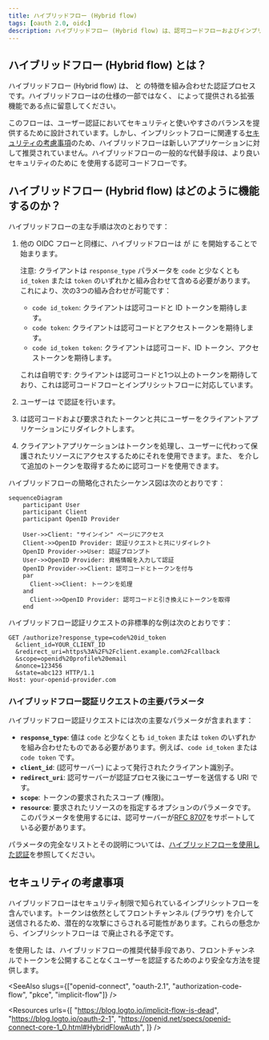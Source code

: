 ```yaml
---
title: ハイブリッドフロー (Hybrid flow)
tags: [oauth 2.0, oidc]
description: ハイブリッドフロー (Hybrid flow) は、認可コードフローおよびインプリシットフローを組み合わせた OpenID Connect (OIDC) フローです。これは認証においてセキュリティと使いやすさのバランスを提供するために設計されています。
---
```


## ハイブリッドフロー (Hybrid flow) とは？

ハイブリッドフロー (Hybrid flow) は、<Ref slug="authorization-code-flow" /> と <Ref slug="implicit-flow" /> の特徴を組み合わせた認証プロセスです。ハイブリッドフローは<Ref slug="oauth-2.0" />の仕様の一部ではなく、<Ref slug="openid-connect" /> によって提供される拡張機能である点に留意してください。

このフローは、ユーザー認証においてセキュリティと使いやすさのバランスを提供するために設計されています。しかし、インプリシットフローに関連する[セキュリティの考慮事項](#security-considerations)のため、ハイブリッドフローは新しいアプリケーションに対して推奨されていません。ハイブリッドフローの一般的な代替手段は、より良いセキュリティのために <Ref slug="pkce" /> を使用する認可コードフローです。

## ハイブリッドフロー (Hybrid flow) はどのように機能するのか？

ハイブリッドフローの主な手順は次のとおりです：

1. 他の OIDC フローと同様に、ハイブリッドフローは <Ref slug="client" /> が <Ref slug="openid-connect" headingId="openid-provider-op" /> に<Ref slug="authentication-request" /> を開始することで始まります。

    注意: クライアントは `response_type` パラメータを `code` と少なくとも `id_token` または `token` のいずれかと組み合わせて含める必要があります。これにより、次の3つの組み合わせが可能です：

      - `code id_token`: クライアントは認可コードと ID トークンを期待します。
      - `code token`: クライアントは認可コードとアクセストークンを期待します。
      - `code id_token token`: クライアントは認可コード、ID トークン、アクセストークンを期待します。

    これは自明です: クライアントは認可コードと1つ以上のトークンを期待しており、これは認可コードフローとインプリシットフローに対応しています。
2. ユーザーは <Ref slug="openid-connect" headingId="openid-provider-op" /> で認証を行います。
3. <Ref slug="openid-connect" headingId="openid-provider-op" /> は認可コードおよび要求されたトークンと共にユーザーをクライアントアプリケーションにリダイレクトします。
4. クライアントアプリケーションはトークンを処理し、ユーザーに代わって保護されたリソースにアクセスするためにそれを使用できます。また、<Ref slug="token-request" /> を介して追加のトークンを取得するために認可コードを使用できます。

ハイブリッドフローの簡略化されたシーケンス図は次のとおりです：

```mermaid
sequenceDiagram
    participant User
    participant Client
    participant OpenID Provider

    User->>Client: "サインイン" ページにアクセス
    Client->>OpenID Provider: 認証リクエストと共にリダイレクト
    OpenID Provider->>User: 認証プロンプト
    User->>OpenID Provider: 資格情報を入力して認証
    OpenID Provider->>Client: 認可コードとトークンを付与
    par
      Client->>Client: トークンを処理
    and
      Client->>OpenID Provider: 認可コードと引き換えにトークンを取得
    end
```

ハイブリッドフロー認証リクエストの非標準的な例は次のとおりです：

```http
GET /authorize?response_type=code%20id_token
  &client_id=YOUR_CLIENT_ID
  &redirect_uri=https%3A%2F%2Fclient.example.com%2Fcallback
  &scope=openid%20profile%20email
  &nonce=123456
  &state=abc123 HTTP/1.1
Host: your-openid-provider.com
```

### ハイブリッドフロー認証リクエストの主要パラメータ

ハイブリッドフロー認証リクエストには次の主要なパラメータが含まれます：

- **`response_type`**: 値は `code` と少なくとも `id_token` または `token` のいずれかを組み合わせたものである必要があります。例えば、`code id_token` または `code token` です。
- **`client_id`**: <Ref slug="openid-connect" headingId="openid-provider-op" /> (認可サーバー) によって発行されたクライアント識別子。
- **`redirect_uri`**: 認可サーバーが認証プロセス後にユーザーを送信する URI です。
- **`scope`**: トークンの要求された<Ref slug="scope">スコープ</Ref> (権限)。
- **`resource`**: 要求されたリソースの<Ref slug="resource-indicator" />を指定するオプションのパラメータです。このパラメータを使用するには、認可サーバーが[RFC 8707](https://datatracker.ietf.org/doc/html/rfc8707)をサポートしている必要があります。

パラメータの完全なリストとその説明については、[ハイブリッドフローを使用した認証](https://openid.net/specs/openid-connect-core-1_0.html#HybridFlowAuth)を参照してください。

## セキュリティの考慮事項

ハイブリッドフローはセキュリティ制限で知られているインプリシットフローを含んでいます。トークンは依然としてフロントチャンネル (ブラウザ) を介して送信されるため、潜在的な攻撃にさらされる可能性があります。これらの懸念から、インプリシットフローは <Ref slug="oauth-2.1" /> で廃止される予定です。

<Ref slug="pkce" /> を使用した <Ref slug="authorization-code-flow" /> は、ハイブリッドフローの推奨代替手段であり、フロントチャンネルでトークンを公開することなくユーザーを認証するためのより安全な方法を提供します。

<SeeAlso slugs={["openid-connect", "oauth-2.1", "authorization-code-flow", "pkce", "implicit-flow"]} />

<Resources
  urls={[
    "https://blog.logto.io/implicit-flow-is-dead",
    "https://blog.logto.io/oauth-2-1",
    "https://openid.net/specs/openid-connect-core-1_0.html#HybridFlowAuth",
  ]}
/>